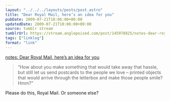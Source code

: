```yaml
---
layout: "../../../layouts/posts/post.astro"
title: "Dear Royal Mail, here’s an idea for you"
pubDate: 2009-07-21T10:06:00+00:00
updatedDate: 2009-07-21T10:06:00+00:00
source: tumblr stream
tumblrUrl: https://stream.anglepoised.com/post/145978825/notes-dear-royal-mail-heres-an-idea-for-you
tags: ["linklog"]
format: "link"
---
```


[notes: Dear Royal Mail, here&#8217;s an idea for you][1]

> &ldquo;How about you make something that would take away that hassle, but still let us send postcards to the people we love &#8211; printed objects that would arrive through the letterbox and make those people smile? Hmm?&rdquo;

Please do this, Royal Mail. Or someone else?

[1]: https://gilest.org/dear-royal-mail.html
